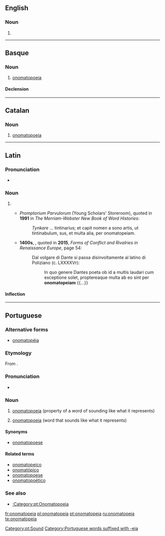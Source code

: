 {{also|onomatopéia}}
==English==

===Noun===
{{en-noun}}

# {{alternative spelling of|onomatopoeia|from=US|lang=en}}

----

==Basque==

===Noun===
{{eu-noun}}

# [[onomatopoeia]]

====Declension====
{{eu-decl-inanim noun-a|AW=onomatopei|a=1}}

----

==Catalan==
{{wikipedia|lang=ca}}

===Noun===
{{ca-noun|f}}

# [[onomatopoeia]]

----

==Latin==

===Pronunciation===
* {{la-IPA|onomatopei.a}}

===Noun===
{{la-noun|onomatopeia||onomatopeiae|f|first}}

# {{rare form of|onomatopoeia|lang=la}}
#* {{circa|1440}} ''Promptorium Parvulorum'' (Young Scholars' Storeroom), quoted in '''1991''' in ''The Merriam-Webster New Book of Word Histories'': 
#*: ''Tynkare'' ... tintinarius; et capit nomen a sono artis, ut tintinabulum, sus, et multa alia, per onomatopeiam.
#* '''1400s''', {{w|Poliziano}}, quoted in '''2015''', ''Forms of Conflict and Rivalries in Renaissance Europe'', page 54:
#*: Dal volgare di Dante si passa disinvoltamente al latino di Poliziano (c. LXXXXVr): 
#*:: In quo genere Dantes poeta ob id a multis laudari cum exceptione solet, proptereaque multa ab eo sint per '''onomatopeiam''' {{...}}

====Inflection====
{{la-decl-1st|onomatopei}}

----

==Portuguese==
{{wikipedia|lang=pt}}

===Alternative forms===
* [[onomatopéia]] {{qualifier|obsolete}}

===Etymology===
From {{etyl|grc|pt}} {{m|grc|ὀνοματοποιία||the coining of a word in imitation of a sound}}.

===Pronunciation===
* {{a|Brazil}} {{IPA|/ˌo.no.ˌma.to.ˈpɛj.a/|/ˌo.no.ˌma.to.ˈpɛj.ɐ/|lang=pt}}

===Noun===
{{pt-noun|f|s}}

# {{lb|pt|uncountable}} [[onomatopoeia]] (property of a word of sounding like what it represents)
# [[onomatopoeia]] (word that sounds like what it represents)

====Synonyms====
* {{sense|property}} [[onomatopoese]]

====Related terms====
* [[onomatopeico]]
* [[onomatópico]]
* [[onomatopoese]]
* [[onomatopoético]]

===See also===
* [[:Category:pt:Onomatopoeia]]

[[Category:pt:Sound]]
[[Category:Portuguese words suffixed with -eia]]

[[fr:onomatopeia]]
[[pl:onomatopeia]]
[[pt:onomatopeia]]
[[ru:onomatopeia]]
[[te:onomatopeia]]